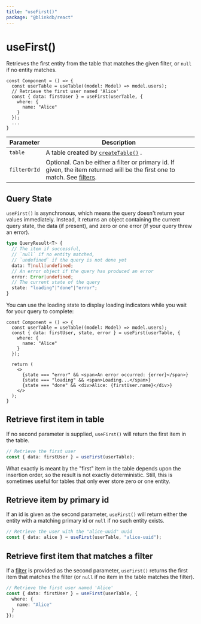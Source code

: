 ```yaml
---
title: "useFirst()"
package: "@blinkdb/react"
---
```


# useFirst()

Retrieves the first entity from the table that matches the given filter, or `null` if no entity matches.

```tsx
const Component = () => {
  const userTable = useTable((model: Model) => model.users);
  // Retrieve the first user named 'Alice'
  const { data: firstUser } = useFirst(userTable, {
    where: {
      name: "Alice"
    }
  });
  ...
}
```

| Parameter    | Description                                                                                                                               |
|--------------|-------------------------------------------------------------------------------------------------------------------------------------------|
| `table`      | A table created by [`createTable()`](createtable) .                                                                                       |
| `filterOrId` | Optional. Can be either a filter or primary id. If given, the item returned will be the first one to match. See [filters](/docs/filters). |

## Query State

`useFirst()` is asynchronous, which means the query doesn't return your values immediately.
Instead, it returns an object containing the current query state, the data (if present), and zero or one error (if your query threw an error).

```ts
type QueryResult<T> {
  // The item if successful,
  // `null` if no entity matched,
  // `undefined` if the query is not done yet
  data: T|null|undefined;
  // An error object if the query has produced an error
  error: Error|undefined;
  // The current state of the query
  state: "loading"|"done"|"error";
}
```

You can use the loading state to display loading indicators while you wait for your query to complete:

```tsx
const Component = () => {
  const userTable = useTable((model: Model) => model.users);
  const { data: firstUser, state, error } = useFirst(userTable, {
    where: {
      name: "Alice"
    }
  });

  return (
    <>
      {state === "error" && <span>An error occurred: {error}</span>}
      {state === "loading" && <span>Loading...</span>}
      {state === "done" && <div>Alice: {firstUser.name}</div>}
    </>
  );
}
```

## Retrieve first item in table

If no second parameter is supplied, `useFirst()` will return the first item in the table.

```ts
// Retrieve the first user
const { data: firstUser } = useFirst(userTable);
```

What exactly is meant by the "first" item in the table depends upon the insertion order, so the result is not exactly
deterministic. Still, this is sometimes useful for tables that only ever store zero or one entity.

## Retrieve item by primary id

If an id is given as the second parameter, `useFirst()` will return either the entity with a matching primary id or `null`
if no such entity exists.

```ts
// Retrieve the user with the "alice-uuid" uuid
const { data: alice } = useFirst(userTable, "alice-uuid");
```

## Retrieve first item that matches a filter

If a [filter](/docs/filters) is provided as the second parameter, `useFirst()` returns the first item that matches the filter (or `null` if
no item in the table matches the filter).

```ts
// Retrieve the first user named 'Alice'
const { data: firstUser } = useFirst(userTable, {
  where: {
    name: "Alice"
  }
});
```